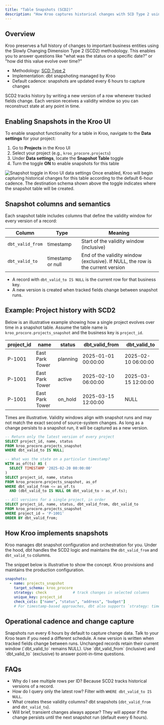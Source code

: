 ```yaml
---
title: "Table Snapshots (SCD2)"
description: "How Kroo captures historical changes with SCD Type 2 using dbt snapshots."
---
```


## Overview

Kroo preserves a full history of changes to important business entities using the Slowly Changing Dimension Type 2 (SCD2) methodology. This enables you to answer questions like "what was the status on a specific date?" or "how did this value evolve over time?"

- Methodology: [SCD Type 2](https://en.wikipedia.org/wiki/Slowly_changing_dimension)
- Implementation: dbt snapshoting managed by Kroo
- Default cadence: snapshots are updated every 6 hours to capture changes

<Info>
SCD2 tracks history by writing a new version of a row whenever tracked fields change. Each version receives a validity window so you can reconstruct state at any point in time.
</Info>

## Enabling Snapshots in the Kroo UI

To enable snapshot functionality for a table in Kroo, navigate to the **Data settings** for your project:

1. Go to **Projects** in the Kroo UI
2. Select your project (e.g., `kroo_procore.projects`)
3. Under **Data settings**, locate the **Snapshot Table** toggle
4. Turn the toggle **ON** to enable snapshots for this table

<Frame>
  <img src="/images/snapshot-toggle.png" alt="Snapshot toggle in Kroo UI data settings" />
</Frame>

<Info>
Once enabled, Kroo will begin capturing historical changes for this table according to the default 6-hour cadence. The destination schema shown above the toggle indicates where the snapshot table will be created.
</Info>

## Snapshot columns and semantics

Each snapshot table includes columns that define the validity window for every version of a record:

| Column | Type | Meaning |
|-------|------|---------|
| `dbt_valid_from` | timestamp | Start of the validity window (inclusive) |
| `dbt_valid_to` | timestamp or null | End of the validity window (exclusive). If NULL, the row is the current version |

- A record with `dbt_valid_to IS NULL` is the current row for that business key.
- A new version is created when tracked fields change between snapshot runs.

## Example: Project history with SCD2

Below is an illustrative example showing how a single project evolves over time in a snapshot table. Assume the table name is `kroo_procore.projects_snapshot` and the business key is `project_id`.

<Tabs>
<Tab title="History (all versions)">

| project_id | name              | status   | dbt_valid_from        | dbt_valid_to          |
|------------|-------------------|----------|-----------------------|-----------------------|
| P-1001     | East Park Tower   | planning | 2025-01-01 00:00:00   | 2025-02-10 06:00:00   |
| P-1001     | East Park Tower   | active   | 2025-02-10 06:00:00   | 2025-03-15 12:00:00   |
| P-1001     | East Park Tower   | on_hold  | 2025-03-15 12:00:00   | NULL                  |

<Info>
Times are illustrative. Validity windows align with snapshot runs and may not match the exact second of source-system changes. As long as a change persists to a snapshot run, it will be captured as a new version.
</Info>

</Tab>

<Tab title="Query - Current State">

```sql
-- Return only the latest version of every project
SELECT project_id, name, status
FROM kroo_procore.projects_snapshot
WHERE dbt_valid_to IS NULL;
```

</Tab>

<Tab title="Query - Point in Time">

```sql
-- What was the state on a particular timestamp?
WITH as_of(ts) AS (
  SELECT TIMESTAMP '2025-02-20 00:00:00'
)
SELECT project_id, name, status
FROM kroo_procore.projects_snapshot, as_of
WHERE dbt_valid_from <= as_of.ts
  AND (dbt_valid_to IS NULL OR dbt_valid_to > as_of.ts);
```

</Tab>

<Tab title="Query - Full History">

```sql
-- All versions for a single project, in order
SELECT project_id, name, status, dbt_valid_from, dbt_valid_to
FROM kroo_procore.projects_snapshot
WHERE project_id = 'P-1001'
ORDER BY dbt_valid_from;
```

</Tab>
</Tabs>

## How Kroo implements snapshots

Kroo manages dbt snapshot configuration and orchestration for you. Under the hood, dbt handles the SCD2 logic and maintains the `dbt_valid_from` and `dbt_valid_to` columns.

<Info>
The snippet below is illustrative to show the concept. Kroo provisions and maintains the production configuration.
</Info>

```yaml
snapshots:
  - name: projects_snapshot
    target_schema: kroo_procore
    strategy: check            # track changes in selected columns
    unique_key: project_id
    check_cols: ["name", "status", "address", "budget"]
    # For timestamp-based approaches, dbt also supports `strategy: timestamp` with `updated_at`
```

## Operational cadence and change capture

<CardGroup cols={3}>
<Card title="6-hour default cadence" icon="clock">
Snapshots run every 6 hours by default to capture change data. Talk to your Kroo team if you need a different schedule.
</Card>

<Card title="Change detection" icon="arrows-rotate">
A new version is written when tracked fields change between runs. Unchanged records retain their current window (`dbt_valid_to` remains NULL).
</Card>

<Card title="As-of semantics" icon="calendar-day">
Use `dbt_valid_from` (inclusive) and `dbt_valid_to` (exclusive) to answer point-in-time questions.
</Card>
</CardGroup>

## FAQs

- Why do I see multiple rows per ID? Because SCD2 tracks historical versions of a record.
- How do I query only the latest row? Filter with `WHERE dbt_valid_to IS NULL`.
- What creates these validity columns? dbt snapshots (`dbt_valid_from` and `dbt_valid_to`).
- Will brief, transient changes always appear? They will appear if the change persists until the next snapshot run (default every 6 hours).

